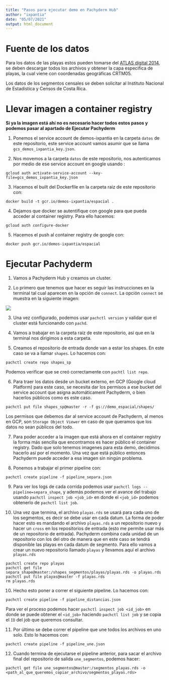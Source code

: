 ```yaml
---
title: "Pasos para ejecutar demo en Pachyderm Hub"
author: "ixpantia"
date: "05/07/2021"
output: html_document
---
```


# Fuente de los datos

Para los datos de las playas estos pueden tomarse del [ATLAS digital 2014](https://repositoriotec.tec.ac.cr/handle/2238/6749), se deben descargar todos los archivos y obtener la capa especifica de playas, la cual viene con coordenadas geográficas CRTM05.

Los datos de los segmentos censales se deben solicitar al Instituto Nacional de Estadística y Censos de Costa Rica.

# Llevar imagen a container registry 

**Si ya la imagen está ahí no es necesario hacer todos estos pasos y podemos pasar al apartado de Ejecutar Pachyderm**

1. Ponemos el service account de demos-ixpantia en la carpeta `datos` de este repositorio, este service account vamos asumir que se llama `gcs_demos_ixpantia_key.json`.

2. Nos movemos a la carpeta `datos` de este repositorio, nos autenticamos por medio de ese service account en google usando :

```
gcloud auth activate-service-account --key-file=gcs_demos_ixpantia_key.json
```

3. Hacemos el built del Dockerfile en la carpeta raiz de este repositorio con:

```
docker build -t gcr.io/demos-ixpantia/espacial .
```

4. Dejamos que docker se autentifique con google para que pueda acceder al container registry. Para ello hacemos:

```
gcloud auth configure-docker
```

5. Hacemos el push al container registry de google con:

```
docker push gcr.io/demos-ixpantia/espacial
```

# Ejecutar Pachyderm

1. Vamos a Pachyderm Hub y creamos un cluster.

2. Lo primero que tenemos que hacer es seguir las instrucciones en la terminal tal cual aparecen en la opción de `connect`. La opción `connect` se muestra en la siguiente imagen:

![](img/1.png)

3. Una vez configurado, podemos usar `pachctl version` y validar que el cluster está funcionando con `pachd`.

4. Vamos a trabajar en la carpeta raíz de este repositorio, así que en la terminal nos dirigimos a esta carpeta.

5. Creamos el repositorio de entrada donde van a estar los shapes. En este caso se va a llamar `shapes`. Lo hacemos con:

```
pachctl create repo shapes_sp
```

Podemos verificar que se creó correctamente con `pachtl list repo`.

6. Para traer los datos desde un bucket externo, en GCP (Google cloud Platform) para este caso, se necesita dar los permisos a ese bucket del service account que asigna automáticament Pachyderm, o bien hacerlos públicos como es este caso.

```
pachctl put file shapes_sp@master -r -f gs://demo_espacial/shapes/
```

Los permisos que debemos dar al service account de Pachyderm, al menos en GCP, son `Storage Object Viewer` en caso de que queramos que los datos no sean públicos del todo.

7. Para poder acceder a la imagen que está ahora en el container registry la forma más sencilla que encontramos es hacer público el container registry. Dado que solo tenemos imagenes para esta demo, decidimos hacerlo así por el momento. Una vez que está público entonces Pachyderm puede acceder a esa imagen sin ningún problema.

8. Ponemos a trabajar el primer pipeline con:

```
pachctl create pipeline -f pipeline_separa.json
```

9. Para ver los logs de cada corrida podemos usar `pachctl logs --pipeline=separa_shape`, y además podemos ver el avance del trabajo usando `pachctl inspect job <job_id>` en donde el `<job_id>` podemos obtenerlo de `pachctl list job`.

10. Una vez que termina, el archivo `playas.rds` se usará para cada uno de los segmentos, es decir se debe usar en cada datum. La forma de poder hacer esto es mandando el archivo `playas.rds` a un repositorio nuevo y hacer un `cross` en los repositorios de entrada (esto me permite usar más de un repositorio de entrada). Pachyderm combina cada unidad de un repositorio con los del otro de manera que en este caso se tendrá disponible las playas en cada datum de segmento. Para ello vamos a crear un nuevo repositorio llamado `playas` y llevamos aquí el archivo `playas.rds`

```
pachctl create repo playas
pachctl get file separa_shape@master:/shapes_segmentos/playas/playas.rds -o playas.rds
pachctl put file playas@master -f playas.rds
rm playas.rds
```
10. Hecho esto poner a correr el siguiente pipeline. Lo hacemos con:

```
pachctl create pipeline -f pipeline_distancias.json
```

Para ver el proceso podemos hacer `pachctl inspect job <id_job>` en donde se puede obtener el `<id_job>` haciendo `pachctl list job` y se copia el `ID` del job que queremos consultar.

11. Por último se debe correr el pipeline que une todos los archivos en uno solo. Esto lo hacemos con:

```
pachctl create pipeline -f pipeline_une.json
```

12. Cuando termina de ejecutarse el pipeline anterior, para sacar el archivo final del repositorio de salida `une_segmentos`, podemos hacer:

```
pachctl get file une_segmentos@master:/segmentos_playas.rds -o <path_al_que_queremos_copiar_archivo/segmentos_playas.rds>
```
